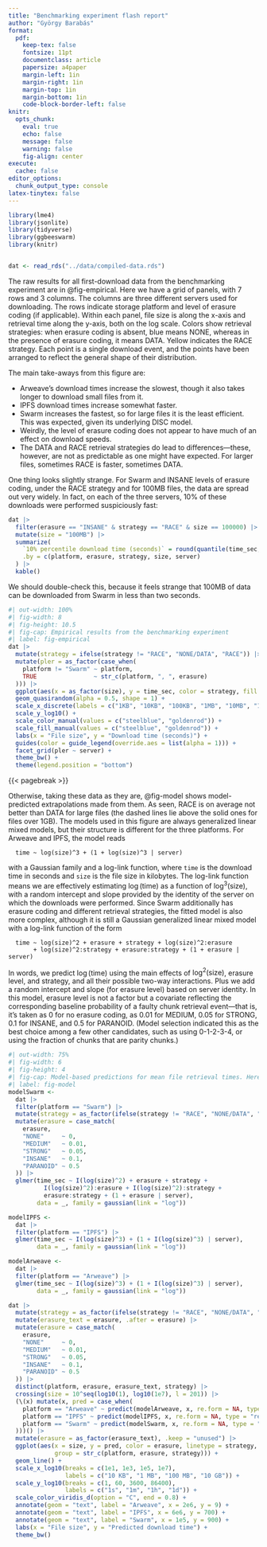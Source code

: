 ```yaml
---
title: "Benchmarking experiment flash report"
author: "György Barabás"
format:
  pdf:
    keep-tex: false
    fontsize: 11pt
    documentclass: article
    papersize: a4paper
    margin-left: 1in
    margin-right: 1in
    margin-top: 1in
    margin-bottom: 1in
    code-block-border-left: false
knitr:
  opts_chunk:
    eval: true
    echo: false
    message: false
    warning: false
    fig-align: center
execute: 
  cache: false
editor_options: 
  chunk_output_type: console
latex-tinytex: false
---
```




```r
library(lme4)
library(jsonlite)
library(tidyverse)
library(ggbeeswarm)
library(knitr)


dat <- read_rds("../data/compiled-data.rds")
```

The raw results for all first-download data from the benchmarking experiment are in @fig-empirical. Here we have a grid of panels, with 7 rows and 3 columns. The columns are three different servers used for downloading. The rows indicate storage platform and level of erasure coding (if applicable). Within each panel, file size is along the x-axis and retrieval time along the y-axis, both on the log scale. Colors show retrieval strategies: when erasure coding is absent, blue means NONE, whereas in the presence of erasure coding, it means DATA. Yellow indicates the RACE strategy. Each point is a single download event, and the points have been arranged to reflect the general shape of their distribution.

The main take-aways from this figure are:

-   Arweave's download times increase the slowest, though it also takes longer to download small files from it.
-   IPFS download times increase somewhat faster.
-   Swarm increases the fastest, so for large files it is the least efficient. This was expected, given its underlying DISC model.
-   Weirdly, the level of erasure coding does not appear to have much of an effect on download speeds.
-   The DATA and RACE retrieval strategies do lead to differences---these, however, are not as predictable as one might have expected. For larger files, sometimes RACE is faster, sometimes DATA.

One thing looks slightly strange. For Swarm and INSANE levels of erasure coding, under the RACE strategy and for 100MB files, the data are spread out very widely. In fact, on each of the three servers, 10% of these downloads were performed suspiciously fast:

```r
dat |>
  filter(erasure == "INSANE" & strategy == "RACE" & size == 100000) |>
  mutate(size = "100MB") |>
  summarize(
    `10% percentile download time (seconds)` = round(quantile(time_sec, 0.1), 2),
    .by = c(platform, erasure, strategy, size, server)
  ) |>
  kable()
```

We should double-check this, because it feels strange that 100MB of data can be downloaded from Swarm in less than two seconds.

```r
#| out-width: 100%
#| fig-width: 8
#| fig-height: 10.5
#| fig-cap: Empirical results from the benchmarking experiment
#| label: fig-empirical
dat |>
  mutate(strategy = ifelse(strategy != "RACE", "NONE/DATA", "RACE")) |>
  mutate(pler = as_factor(case_when(
    platform != "Swarm" ~ platform,
    TRUE                ~ str_c(platform, ", ", erasure)
  ))) |>
  ggplot(aes(x = as_factor(size), y = time_sec, color = strategy, fill = strategy)) +
  geom_quasirandom(alpha = 0.5, shape = 1) +
  scale_x_discrete(labels = c("1KB", "10KB", "100KB", "1MB", "10MB", "100MB")) +
  scale_y_log10() +
  scale_color_manual(values = c("steelblue", "goldenrod")) +
  scale_fill_manual(values = c("steelblue", "goldenrod")) +
  labs(x = "File size", y = "Download time (seconds)") +
  guides(color = guide_legend(override.aes = list(alpha = 1))) +
  facet_grid(pler ~ server) +
  theme_bw() +
  theme(legend.position = "bottom")
```

{{< pagebreak >}}


Otherwise, taking these data as they are, @fig-model shows model-predicted extrapolations made from them. As seen, RACE is on average not better than DATA for large files (the dashed lines lie above the solid ones for files over 1GB). The models used in this figure are always generalized linear mixed models, but their structure is different for the three platforms. For Arweave and IPFS, the model reads

```
  time ~ log(size)^3 + (1 + log(size)^3 | server)
```

with a Gaussian family and a log-link function, where `time` is the download time in seconds and `size` is the file size in kilobytes. The log-link function means we are effectively estimating $\log(\text{time})$ as a function of $\log^3(\text{size})$, with a random intercept and slope provided by the identity of the server on which the downloads were performed. Since Swarm additionally has erasure coding and different retrieval strategies, the fitted model is also more complex, although it is still a Gaussian generalized linear mixed model with a log-link function of the form

```
  time ~ log(size)^2 + erasure + strategy + log(size)^2:erasure
       + log(size)^2:strategy + erasure:strategy + (1 + erasure | server)
```

In words, we predict $\log(\text{time})$ using the main effects of $\log^2(\text{size})$, erasure level, and strategy, and all their possible two-way interactions. Plus we add a random intercept and slope (for erasure level) based on server identity. In this model, erasure level is not a factor but a covariate reflecting the corresponding baseline probability of a faulty chunk retrieval event---that is, it's taken as 0 for no erasure coding, as 0.01 for MEDIUM, 0.05 for STRONG, 0.1 for INSANE, and 0.5 for PARANOID. (Model selection indicated this as the best choice among a few other candidates, such as using 0-1-2-3-4, or using the fraction of chunks that are parity chunks.)

```r
#| out-width: 75%
#| fig-width: 6
#| fig-height: 4
#| fig-cap: Model-based predictions for mean file retrieval times. Here random effects are averaged over and therefore server identity no longer plays a role.
#| label: fig-model
modelSwarm <-
  dat |>
  filter(platform == "Swarm") |>
  mutate(strategy = as_factor(ifelse(strategy != "RACE", "NONE/DATA", "RACE"))) |>
  mutate(erasure = case_match(
    erasure,
    "NONE"     ~ 0,
    "MEDIUM"   ~ 0.01,
    "STRONG"   ~ 0.05,
    "INSANE"   ~ 0.1,
    "PARANOID" ~ 0.5
  )) |>
  glmer(time_sec ~ I(log(size)^2) + erasure + strategy +
          I(log(size)^2):erasure + I(log(size)^2):strategy +
          erasure:strategy + (1 + erasure | server),
        data = _, family = gaussian(link = "log"))

modelIPFS <-
  dat |>
  filter(platform == "IPFS") |>
  glmer(time_sec ~ I(log(size)^3) + (1 + I(log(size)^3) | server),
        data = _, family = gaussian(link = "log"))

modelArweave <-
  dat |>
  filter(platform == "Arweave") |>
  glmer(time_sec ~ I(log(size)^3) + (1 + I(log(size)^3) | server),
        data = _, family = gaussian(link = "log"))

dat |>
  mutate(strategy = as_factor(ifelse(strategy != "RACE", "NONE/DATA", "RACE"))) |>
  mutate(erasure_text = erasure, .after = erasure) |>
  mutate(erasure = case_match(
    erasure,
    "NONE"     ~ 0,
    "MEDIUM"   ~ 0.01,
    "STRONG"   ~ 0.05,
    "INSANE"   ~ 0.1,
    "PARANOID" ~ 0.5
  )) |>
  distinct(platform, erasure, erasure_text, strategy) |>
  crossing(size = 10^seq(log10(1), log10(1e7), l = 201)) |>
  (\(x) mutate(x, pred = case_when(
    platform == "Arweave" ~ predict(modelArweave, x, re.form = NA, type = "response"),
    platform == "IPFS" ~ predict(modelIPFS, x, re.form = NA, type = "response"),
    platform == "Swarm" ~ predict(modelSwarm, x, re.form = NA, type = "response")
  )))() |>
  mutate(erasure = as_factor(erasure_text), .keep = "unused") |>
  ggplot(aes(x = size, y = pred, color = erasure, linetype = strategy,
             group = str_c(platform, erasure, strategy))) +
  geom_line() +
  scale_x_log10(breaks = c(1e1, 1e3, 1e5, 1e7),
                labels = c("10 KB", "1 MB", "100 MB", "10 GB")) +
  scale_y_log10(breaks = c(1, 60, 3600, 86400),
                labels = c("1s", "1m", "1h", "1d")) +
  scale_color_viridis_d(option = "C", end = 0.8) +
  annotate(geom = "text", label = "Arweave", x = 2e6, y = 9) +
  annotate(geom = "text", label = "IPFS", x = 6e6, y = 700) +
  annotate(geom = "text", label = "Swarm", x = 1e5, y = 900) +
  labs(x = "File size", y = "Predicted download time") +
  theme_bw()
```

